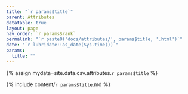```yaml
---
title: "`r params$title`"
parent: Attributes
datatable: true
layout: page
nav_order: `r params$rank`
permalink: "`r paste0('docs/attributes/', params$title, '.html')`"
date: "`r lubridate::as_date(Sys.time())`"
params:
  title: ""
---
```

{% assign mydata=site.data.csv.attributes.`r params$title` %} 

{% include content/`r params$title`.md %}